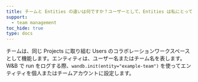 ```yaml
---
title: チームと Entities の違いは何ですか？ユーザーとして、Entities は私にとって何を意味しますか？
support:
  - team management
toc_hide: true
type: docs
---
```

チームは、同じ Projects に取り組む Users のコラボレーションワークスペースとして機能します。エンティティは、ユーザー名またはチーム名を表します。W&B で run をログする際、`wandb.init(entity="example-team")` を使ってエンティティを個人またはチームアカウントに設定します。